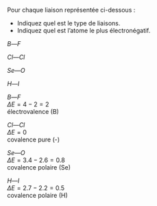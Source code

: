 :::::: {.Exercise data-latex=""}

Pour chaque liaison représentée ci-dessous :

- Indiquez quel est le type de liaisons.
- Indiquez quel est l'atome le plus électronégatif.

::: {.multicols data-latex="{4}"}

$B—F$

$Cl—Cl$

$Se—O$

$H—I$

:::

\vspace{\stretch{1}}

::::::

:::::: {.Answer data-latex=""}

::: {.multicols data-latex="{4}"}

$B—F$  
$\Delta E = 4 - 2 = 2$  
électrovalence (B)

$Cl—Cl$  
$\Delta E = 0$  
covalence pure (-)

$Se—O$  
$\Delta E = 3.4 - 2.6 = 0.8$  
covalence polaire (Se)

$H—I$  
$\Delta E = 2.7 - 2.2 = 0.5$  
covalence polaire (H)

:::

::::::
